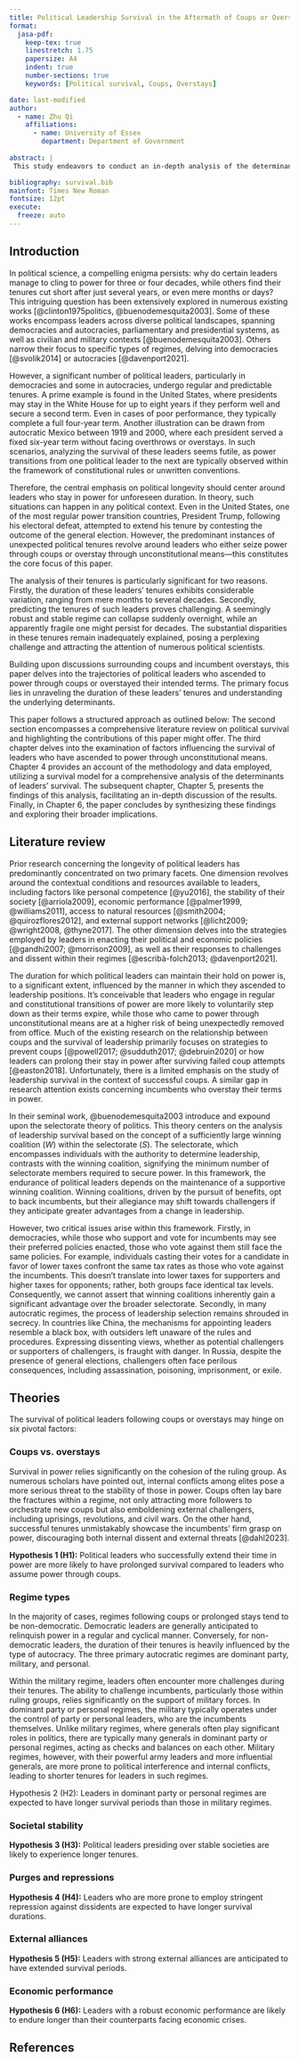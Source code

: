 ```yaml
---
title: Political Leadership Survival in the Aftermath of Coups or Overstays
format:
  jasa-pdf:
    keep-tex: true  
    linestretch: 1.75
    papersize: A4
    indent: true
    number-sections: true
    keywords: [Political survival, Coups, Overstays]

date: last-modified
author:
  - name: Zhu Qi
    affiliations:
      - name: University of Essex
        department: Department of Government
  
abstract: |
 This study endeavors to conduct an in-depth analysis of the determinants impacting the survival of political leadership that has ascended to power, either through coups or overstays. Utilizing a survival model, the research investigates the influence of factors such as political stability, military control, economic performance, external alliances, regime types, and levels of democracy on the endurance of political leaders. Employing a quantitative approach with a novel dataset encompassing coups and overstays, this research makes a significant contribution to existing literature by providing valuable insights into the factors shaping political survival for leaders who assume office or maintain power through unconstitutional means.

bibliography: survival.bib
mainfont: Times New Roman
fontsize: 12pt
execute: 
  freeze: auto
---
```


## Introduction

In political science, a compelling enigma persists: why do certain leaders manage to cling to power for three or four decades, while others find their tenures cut short after just several years, or even mere months or days?
This intriguing question has been extensively explored in numerous existing works [@clinton1975politics, @buenodemesquita2003].
Some of these works encompass leaders across diverse political landscapes, spanning democracies and autocracies, parliamentary and presidential systems, as well as civilian and military contexts [@buenodemesquita2003].
Others narrow their focus to specific types of regimes, delving into democracies [@svolik2014] or autocracies [@davenport2021].

However, a significant number of political leaders, particularly in democracies and some in autocracies, undergo regular and predictable tenures.
A prime example is found in the United States, where presidents may stay in the White House for up to eight years if they perform well and secure a second term.
Even in cases of poor performance, they typically complete a full four-year term.
Another illustration can be drawn from autocratic Mexico between 1919 and 2000, where each president served a fixed six-year term without facing overthrows or overstays.
In such scenarios, analyzing the survival of these leaders seems futile, as power transitions from one political leader to the next are typically observed within the framework of constitutional rules or unwritten conventions.

Therefore, the central emphasis on political longevity should center around leaders who stay in power for unforeseen duration.
In theory, such situations can happen in any political context.
Even in the United States, one of the most regular power transition countries, President Trump, following his electoral defeat, attempted to extend his tenure by contesting the outcome of the general election.
However, the predominant instances of unexpected political tenures revolve around leaders who either seize power through coups or overstay through unconstitutional means---this constitutes the core focus of this paper.

The analysis of their tenures is particularly significant for two reasons.
Firstly, the duration of these leaders' tenures exhibits considerable variation, ranging from mere months to several decades.
Secondly, predicting the tenures of such leaders proves challenging.
A seemingly robust and stable regime can collapse suddenly overnight, while an apparently fragile one might persist for decades.
The substantial disparities in these tenures remain inadequately explained, posing a perplexing challenge and attracting the attention of numerous political scientists.

Building upon discussions surrounding coups and incumbent overstays, this paper delves into the trajectories of political leaders who ascended to power through coups or overstayed their intended terms.
The primary focus lies in unraveling the duration of these leaders' tenures and understanding the underlying determinants.

This paper follows a structured approach as outlined below: The second section encompasses a comprehensive literature review on political survival and highlighting the contributions of this paper might offer.
The third chapter delves into the examination of factors influencing the survival of leaders who have ascended to power through unconstitutional means.
Chapter 4 provides an account of the methodology and data employed, utilizing a survival model for a comprehensive analysis of the determinants of leaders' survival.
The subsequent chapter, Chapter 5, presents the findings of this analysis, facilitating an in-depth discussion of the results.
Finally, in Chapter 6, the paper concludes by synthesizing these findings and exploring their broader implications.

## Literature review

Prior research concerning the longevity of political leaders has predominantly concentrated on two primary facets.
One dimension revolves around the contextual conditions and resources available to leaders, including factors like personal competence [@yu2016], the stability of their society [@arriola2009], economic performance [@palmer1999, @williams2011], access to natural resources [@smith2004; @quirozflores2012], and external support networks [@licht2009; @wright2008, @thyne2017].
The other dimension delves into the strategies employed by leaders in enacting their political and economic policies [@gandhi2007; @morrison2009], as well as their responses to challenges and dissent within their regimes [@escribà-folch2013; @davenport2021].

The duration for which political leaders can maintain their hold on power is, to a significant extent, influenced by the manner in which they ascended to leadership positions.
It's conceivable that leaders who engage in regular and constitutional transitions of power are more likely to voluntarily step down as their terms expire, while those who came to power through unconstitutional means are at a higher risk of being unexpectedly removed from office.
Much of the existing research on the relationship between coups and the survival of leadership primarily focuses on strategies to prevent coups [@powell2017; @sudduth2017; @debruin2020] or how leaders can prolong their stay in power after surviving failed coup attempts \[@easton2018\].
Unfortunately, there is a limited emphasis on the study of leadership survival in the context of successful coups.
A similar gap in research attention exists concerning incumbents who overstay their terms in power.

In their seminal work, @buenodemesquita2003 introduce and expound upon the selectorate theory of politics.
This theory centers on the analysis of leadership survival based on the concept of a sufficiently large winning coalition ($W$) within the selectorate ($S$).
The selectorate, which encompasses individuals with the authority to determine leadership, contrasts with the winning coalition, signifying the minimum number of selectorate members required to secure power.
In this framework, the endurance of political leaders depends on the maintenance of a supportive winning coalition.
Winning coalitions, driven by the pursuit of benefits, opt to back incumbents, but their allegiance may shift towards challengers if they anticipate greater advantages from a change in leadership.

However, two critical issues arise within this framework.
Firstly, in democracies, while those who support and vote for incumbents may see their preferred policies enacted, those who vote against them still face the same policies.
For example, individuals casting their votes for a candidate in favor of lower taxes confront the same tax rates as those who vote against the incumbents.
This doesn't translate into lower taxes for supporters and higher taxes for opponents; rather, both groups face identical tax levels.
Consequently, we cannot assert that winning coalitions inherently gain a significant advantage over the broader selectorate.
Secondly, in many autocratic regimes, the process of leadership selection remains shrouded in secrecy.
In countries like China, the mechanisms for appointing leaders resemble a black box, with outsiders left unaware of the rules and procedures.
Expressing dissenting views, whether as potential challengers or supporters of challengers, is fraught with danger.
In Russia, despite the presence of general elections, challengers often face perilous consequences, including assassination, poisoning, imprisonment, or exile.

## Theories

The survival of political leaders following coups or overstays may hinge on six pivotal factors:

### Coups vs. overstays

Survival in power relies significantly on the cohesion of the ruling group.
As numerous scholars have pointed out, internal conflicts among elites pose a more serious threat to the stability of those in power.
Coups often lay bare the fractures within a regime, not only attracting more followers to orchestrate new coups but also emboldening external challengers, including uprisings, revolutions, and civil wars.
On the other hand, successful tenures unmistakably showcase the incumbents' firm grasp on power, discouraging both internal dissent and external threats [@dahl2023].

**Hypothesis 1 (H1):** Political leaders who successfully extend their time in power are more likely to have prolonged survival compared to leaders who assume power through coups.

### Regime types

In the majority of cases, regimes following coups or prolonged stays tend to be non-democratic.
Democratic leaders are generally anticipated to relinquish power in a regular and cyclical manner.
Conversely, for non-democratic leaders, the duration of their tenures is heavily influenced by the type of autocracy.
The three primary autocratic regimes are dominant party, military, and personal.

Within the military regime, leaders often encounter more challenges during their tenures.
The ability to challenge incumbents, particularly those within ruling groups, relies significantly on the support of military forces.
In dominant party or personal regimes, the military typically operates under the control of party or personal leaders, who are the incumbents themselves.
Unlike military regimes, where generals often play significant roles in politics, there are typically many generals in dominant party or personal regimes, acting as checks and balances on each other.
Military regimes, however, with their powerful army leaders and more influential generals, are more prone to political interference and internal conflicts, leading to shorter tenures for leaders in such regimes.

Hypothesis 2 (H2): Leaders in dominant party or personal regimes are expected to have longer survival periods than those in military regimes.

### Societal stability

**Hypothesis 3 (H3):** Political leaders presiding over stable societies are likely to experience longer tenures.

### Purges and repressions

**Hypothesis 4 (H4):** Leaders who are more prone to employ stringent repression against dissidents are expected to have longer survival durations.

### External alliances

**Hypothesis 5 (H5):** Leaders with strong external alliances are anticipated to have extended survival periods.

### Economic performance

**Hypothesis 6 (H6):** Leaders with a robust economic performance are likely to endure longer than their counterparts facing economic crises.

\newpage

## References
